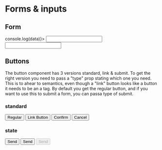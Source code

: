 

# Forms & inputs

## Form 

<Form onSubmit={(data) => console.log(data)}>
    <Input name="first_name" label="First Name"/>
    <Input name="last_name" label="Last Name" />
</Form>

## Buttons

The button component has 3 versions standard, link & submit.
To get the right version you need to pass a "type" prop stating which one you need. 
This is to ahear to semantics, even though a "link" button looks like a button it needs to be an
a tag. By default you get the regular button, and if you want to use this to submit a form, 
you can passa type of submit.

### standard

<Button>Regular</Button>
<Button type="link" href="#clicked">Link Button</Button>
<Button className="confirm">Confirm</Button>
<Button className="cancel">Cancel</Button>

### state

<Button loading={true}>Send</Button>
<Button loading="done">Send</Button>
<Button disabled>Send</Button>